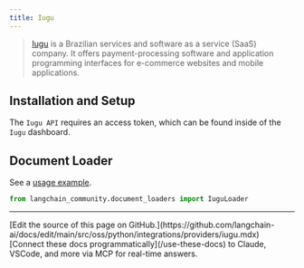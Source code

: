 ```yaml
---
title: Iugu
---
```


>[Iugu](https://www.iugu.com/) is a Brazilian services and software as a service (SaaS)
> company. It offers payment-processing software and application programming
> interfaces for e-commerce websites and mobile applications.


## Installation and Setup

The `Iugu API` requires an access token, which can be found inside of the `Iugu` dashboard.


## Document Loader

See a [usage example](/oss/python/integrations/document_loaders/iugu).

```python
from langchain_community.document_loaders import IuguLoader
```

---

<Callout icon="pen-to-square" iconType="regular">
    [Edit the source of this page on GitHub.](https://github.com/langchain-ai/docs/edit/main/src/oss/python/integrations/providers/iugu.mdx)
</Callout>
<Tip icon="terminal" iconType="regular">
    [Connect these docs programmatically](/use-these-docs) to Claude, VSCode, and more via MCP for    real-time answers.
</Tip>
